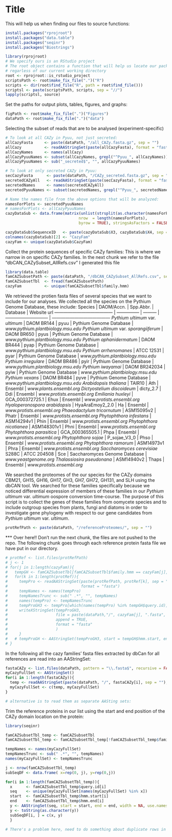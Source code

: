 Title
========================================================
This will help us when finding our files to source functions:
```r
install.packages("rprojroot")
install.packages("data.table")
install.packages("seqinr")
install.packages("Biostrings")
```

```r
library(rprojroot)
# We specify ours is an RStudio project
# The root object contains a function that will help us locate our package r files
# regarless of our current working directory
root <- rprojroot::is_rstudio_project
scriptsPath <- root$make_fix_file(".")("R")
scripts <- dir(root$find_file("R", path = root$find_file()))
scriptsl <- paste(scriptsPath, scripts, sep = "//")
lapply(scriptsl, source)
```

Set the paths for output plots, tables, figures, and graphs:
```r
figPath <- root$make_fix_file(".")("Figures")
dataPath <- root$make_fix_file(".")("data")
```

Selecting the subset of reads that are to be analysed (experiment-specific)
```r
# To look at all CAZy in Pyuu, not just secreted:
allCazyFasta     <- paste(dataPath, "/all_CAZy.fasta.gz", sep = "")
allCazy          <- readAAStringSet(paste(allCazyFasta), format = "fasta")
allCazyNames     <- names(allCazy)
allCazyPyuuNames <- subset(allCazyNames, grepl("^Pyuu_", allCazyNames))
allCazyPyuuNames <- sub("_secreted$", "", allCazyPyuuNames)

# To look at only secreted CAZy in Pyuu:
secCazyFasta      <- paste(dataPath, "/CAZy_secreted.fasta.gz", sep = "")
secretedCAZyAll   <- readAAStringSet(paste(secCazyFasta), format = "fasta")
secretedNames     <- names(secretedCAZyAll)
secretedPyuuNames <- subset(secretedNames, grepl("^Pyuu_", secretedNames))

# Name the names file from the above options that will be analyzed:
namesForPlots <- secretedPyuuNames
# namesForPlots <- allCazyPyuuNames
cazyDataSub <- data.frame(matrix(unlist(strsplit(as.character(namesForPlots), "_")), 
                                nrow  = length(namesForPlots), 
                                byrow = TRUE), stringsAsFactors = FALSE)

cazyDataSub$SequenceID   <- paste(cazyDataSub$X3, cazyDataSub$X4, sep = "_")
colnames(cazyDataSub)[2] <- "CazyFam"
cazyFam <- unique(cazyDataSub$CazyFam)
```

Collect the protein sequences of specific CAZy families:
This is where we narrow in on specific CAZy families.
In the next chunk we refer to the file "dbCAN_CAZySubset_AllRefs.csv"
I generated this file 
```r
library(data.table)
famCAZSubsetPath <- paste(dataPath, "/dbCAN_CAZySubset_AllRefs.csv", sep = "")
famCAZSubsetTbl  <- fread(famCAZSubsetPath)
cazyFam          <- unique(famCAZSubsetTbl$family.hmm)
```

We retrieved the protien fasta files of several species that we want to 
include for our analyses.
We collected all the species on the Pythium Genome Database,
these include:
Species                                 | DAOM/Accn.      | Spp.Abbr. | Database                      | Website url
--------------------------------------- | --------------- | --------- | ----------------------------- | ---------------------------------------
*Pythium ultimum* var. *ultimum*        | DAOM BR144      | pyuu      | Pythium Genome Database       | *www.pythium.plantbiology.msu.edu*
*Pythium ultimum* var. *sporangiiferum* | DAOM BR650      | pyus      | Pythium Genome Database       | *www.pythium.plantbiology.msu.edu*
*Pythium aphanidermatum*                | DAOM BR444      | pyap      | Pythium Genome Database       | *www.pythium.plantbiology.msu.edu*
*Pythium arrhenomanes*                  | ATCC 12531      | pyar      | Pythium Genome Database       | *www.pythium.plantbiology.msu.edu*
*Pythium irregulare*                    | DAOM BR486      | pyir      | Pythium Genome Database       | *www.pythium.plantbiology.msu.edu*
*Pythium iwayamai*                      | DAOM BR242034   | pyiw      | Pythium Genome Database       | *www.pythium.plantbiology.msu.edu*
*Pythium vexans*                        | DAOM BR484      | pyve      | Pythium Genome Database       | *www.pythium.plantbiology.msu.edu*
*Arabidopsis thaliana*                  | TAIR10          | Ath       | Ensembl                       | *www.plants.ensembl.org*
*Dictyostelium discoideum*              | dicty_2.7       | Ddi       | Ensembl                       | *www.protists.ensembl.org*
*Emiliania huxleyi*                     | GCA_000372725.1 | Ehux      | Ensembl                       | *www.protists.ensembl.org*
*Hyaloperonospora arabidopsis*          | HyaAraEmoy2_2.0 | Ha        | Ensembl                       | *www.protists.ensembl.org*
*Phaeodactylum tricornutum*             | ASM15095v2      | Phatr     | Ensembl                       | *www.protists.ensembl.org*
*Phytophthora infestans*                | ASM14294v1      | Phin      | Ensembl                       | *www.protists.ensembl.org*
*Phytophthora nicotianea*               | ASM148301v1     | Phni      | Ensembl                       | *www.protists.ensembl.org*
*Phytophthora parasitica*               | GCA_000365505.1 | Phpa      | Ensembl                       | *www.protists.ensembl.org*
*Phytophthora sojae*                    | P_sojae_V3_0    | Phso      | Ensembl                       | *www.protists.ensembl.org*
*Phytophthora ramorum*                  | ASM14973v1      | Phra      | Ensembl                       | *www.protists.ensembl.org*
*Saccharomyces cerevisiae* S288C        | ATCC 204508     | Sce       | Saccharomyces Genome Database | *www.yeastgenome.org*
*Thalassiosira pseudonana*              | ASM14940v2      | Thaps     | Ensembl                       | *www.protists.ensembl.org*


We searched the proteomes of the our species for the CAZy domains CBM21, GH15, GH16, GH17, GH3, GH7, GH72, GH131, and SLH
using the dbCAN tool.
We searched for these families specifically because we noticed differential expression of members of these
families in our *Pythium ultimum* var. *ultimum* oospore conversion time-course.
The purpose of this script is to collect the genes of these families from oomycete species and to include 
outgroup species from plants, fungi and diatoms in order to investigate gene phylogeny with respect
to our gene candidates from *Pythium ultimum* var. *ultimum*.
```r
protRefPath <- paste(dataPath, "/referenceProteomes/", sep = "")
```

*** Over here!! Don't run the next chunk, the files are not pushed to the repo.
The following chunk goes through each reference protein fasta file we
have put in our directory. 
```r
# protRef <- list.files(protRefPath)
# j <- 1
# for(j in 1:length(cazyFam)){
#   tempGH <- famCAZSubsetTbl[famCAZSubsetTbl$family.hmm == cazyFam[j],]
#   for(k in 1:length(protRef)){
#     tempPro <- readAAStringSet(paste(protRefPath, protRef[k], sep = ""),
#                                format = "fasta")
#     tempNames <- names(tempPro)
#     tempNamesTrunc <- sub(" .*", "", tempNames)
#     names(tempPro) <- tempNamesTrunc
#     tempProGH3 <- tempPro[which(names(tempPro) %in% tempGH$query.id)]
#     writeXStringSet(tempProGH3,
#                     file = paste(dataPath,"/", cazyFam[j], ".fasta", sep = ""),
#                     append = TRUE,
#                     format = "fasta"
#                     )
#     }
#   # tempProGH <- AAStringSet(tempProGH3, start = tempGH$hmm.start, end = tempGH$hmm.end, width = NA, use.names = TRUE)
# }
```

In the following all the cazy families' fasta files extracted by dbCan for all references
are read into an AAStringSet:
```r
fastaCAZy <- list.files(dataPath, pattern = "\\.fasta$", recursive = FALSE) 
myCazyFullSet <- AAStringSet()
for(i in 1:length(fastaCAZy)){
  temp <- readAAStringSet(paste(dataPath, "/", fastaCAZy[i], sep = ""), format = "fasta")
  myCazyFullSet <- c(temp, myCazyFullSet)
}

# alternative is to read them as separate AASting sets:

```

Trim the reference proteins in our list using the start and end position of 
the CAZy domain location on the protein:
```r
library(seqinr)

famCAZSubsetTbl_temp <- famCAZSubsetTbl
famCAZSubsetTbl_temp <- famCAZSubsetTbl_temp[!famCAZSubsetTbl_temp$family.hmm == "CBM21", ]

tempNames <- names(myCazyFullSet)
tempNamesTrunc <- sub(" .*", "", tempNames)
names(myCazyFullSet) <- tempNamesTrunc

j <- nrow(famCAZSubsetTbl_temp)
subSeqDF <- data.frame( x=rep(0, j), y=rep(0,j))

for(i in 1:length(famCAZSubsetTbl_temp)){
  x      <- famCAZSubsetTbl_temp$query.id[i]
  seq    <- unique(myCazyFullSet[names(myCazyFullSet) %in% x])
  start  <- famCAZSubsetTbl_temp$hmm.start[i]
  end    <- famCAZSubsetTbl_temp$hmm.end[i]
  y <- AAStringSet(seq, start = start, end = end, width = NA, use.names = TRUE)
  y <- toString(as.character(y))
  subSeqDF[i, ] = c(x, y)
  }

# There's a problem here, need to do something about duplicate rows in the famcazy table.
```

















